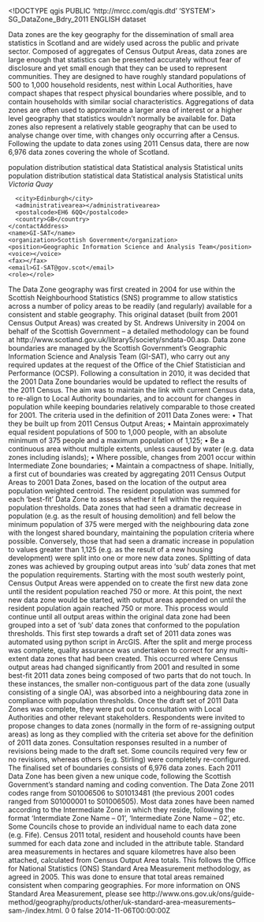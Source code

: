 <!DOCTYPE qgis PUBLIC 'http://mrcc.com/qgis.dtd' 'SYSTEM'>
<qgis version="3.30.3-'s-Hertogenbosch">
  <identifier>SG_DataZone_Bdry_2011</identifier>
  <parentidentifier></parentidentifier>
  <language>ENGLISH</language>
  <type>dataset</type>
  <title>Data Zone Boundaries 2011</title>
  <abstract>Data zones are the key geography for the dissemination of small area statistics in Scotland and are widely used across the public and private sector. Composed of aggregates of Census Output Areas, data zones are large enough that statistics can be presented accurately without fear of disclosure and yet small enough that they can be used to represent communities. They are designed to have roughly standard populations of 500 to 1,000 household residents, nest within Local Authorities, have compact shapes that respect physical boundaries where possible, and to contain households with similar social characteristics. Aggregations of data zones are often used to approximate a larger area of interest or a higher level geography that statistics wouldn’t normally be available for. Data zones also represent a relatively stable geography that can be used to analyse change over time, with changes only occurring after a Census. Following the update to data zones using 2011 Census data, there are now 6,976 data zones covering the whole of Scotland.

</abstract>
  <keywords vocabulary="Search keys">
    <keyword>population distribution</keyword>
    <keyword>statistical data</keyword>
    <keyword>Statistical analysis</keyword>
    <keyword>Statistical units</keyword>
  </keywords>
  <keywords vocabulary="gmd:topicCategory">
    <keyword>population distribution</keyword>
    <keyword>statistical data</keyword>
    <keyword>Statistical analysis</keyword>
    <keyword>Statistical units</keyword>
  </keywords>
  <contact>
    <contactAddress>
      <type></type>
      <address>Victoria Quay</address>
      <city>Edinburgh</city>
      <administrativearea></administrativearea>
      <postalcode>EH6 6QQ</postalcode>
      <country>GB</country>
    </contactAddress>
    <name>GI-SAT</name>
    <organization>Scottish Government</organization>
    <position>Geographic Information Science and Analysis Team</position>
    <voice></voice>
    <fax></fax>
    <email>GI-SAT@gov.scot</email>
    <role></role>
  </contact>
  <links/>
  <history>The Data Zone geography was first created in 2004 for use within the Scottish Neighbourhood Statistics (SNS) programme to allow statistics across a number of policy areas to be readily (and regularly) available for a consistent and stable geography. This original dataset (built from 2001 Census Output Areas) was created by St. Andrews University in 2004 on behalf of the Scottish Government – a detailed methodology can be found at http://www.scotland.gov.uk/library5/society/sndata-00.asp. Data zone boundaries are managed by the Scottish Government's Geographic Information Science and Analysis Team (GI-SAT), who carry out any required updates at the request of the Office of the Chief Statistician and Performance (OCSP). Following a consultation in 2010, it was decided that the 2001 Data Zone boundaries would be updated to reflect the results of the 2011 Census. The aim was to maintain the link with current Census data, to re-align to Local Authority boundaries, and to account for changes in population while keeping boundaries relatively comparable to those created for 2001. The criteria used in the definition of 2011 Data Zones were: • That they be built up from 2011 Census Output Areas; • Maintain approximately equal resident populations of 500 to 1,000 people, with an absolute minimum of 375 people and a maximum population of 1,125; • Be a continuous area without multiple extents, unless caused by water (e.g. data zones including islands); • Where possible, changes from 2001 occur within Intermediate Zone boundaries; • Maintain a compactness of shape. Initially, a first cut of boundaries was created by aggregating 2011 Census Output Areas to 2001 Data Zones, based on the location of the output area population weighted centroid. The resident population was summed for each 'best-fit' Data Zone to assess whether it fell within the required population thresholds. Data zones that had seen a dramatic decrease in population (e.g. as the result of housing demolition) and fell below the minimum population of 375 were merged with the neighbouring data zone with the longest shared boundary, maintaining the population criteria where possible. Conversely, those that had seen a dramatic increase in population to values greater than 1,125 (e.g. as the result of a new housing development) were split into one or more new data zones. Splitting of data zones was achieved by grouping output areas into ‘sub’ data zones that met the population requirements. Starting with the most south westerly point, Census Output Areas were appended on to create the first new data zone until the resident population reached 750 or more. At this point, the next new data zone would be started, with output areas appended on until the resident population again reached 750 or more. This process would continue until all output areas within the original data zone had been grouped into a set of ‘sub’ data zones that conformed to the population thresholds. This first step towards a draft set of 2011 data zones was automated using python script in ArcGIS. After the split and merge process was complete, quality assurance was undertaken to correct for any multi-extent data zones that had been created. This occurred where Census output areas had changed significantly from 2001 and resulted in some best-fit 2011 data zones being composed of two parts that do not touch. In these instances, the smaller non-contiguous part of the data zone (usually consisting of a single OA), was absorbed into a neighbouring data zone in compliance with population thresholds. Once the draft set of 2011 Data Zones was complete, they were put out to consultation with Local Authorities and other relevant stakeholders. Respondents were invited to propose changes to data zones (normally in the form of re-assigning output areas) as long as they complied with the criteria set above for the definition of 2011 data zones. Consultation responses resulted in a number of revisions being made to the draft set. Some councils required very few or no revisions, whereas others (e.g. Stirling) were completely re-configured. The finalised set of boundaries consists of 6,976 data zones. Each 2011 Data Zone has been given a new unique code, following the Scottish Government’s standard naming and coding convention. The Data Zone 2011 codes range from S01006506 to S01013481 (the previous 2001 codes ranged from S01000001 to S01006505). Most data zones have been named according to the Intermediate Zone in which they reside, following the format ‘Intermdiate Zone Name – 01’, ‘Intermediate Zone Name – 02’, etc. Some Councils chose to provide an individual name to each data zone (e.g. Fife). Census 2011 total, resident and household counts have been summed for each data zone and included in the attribute table. Standard area measurements in hectares and square kilometres have also been attached, calculated from Census Output Area totals. This follows the Office for National Statistics (ONS) Standard Area Measurement methodology, as agreed in 2005. This was done to ensure that total areas remained consistent when comparing geographies. For more information on ONS Standard Area Measurement, please see http://www.ons.gov.uk/ons/guide-method/geography/products/other/uk-standard-area-measurements--sam-/index.html.</history>
  <dates>
    <date type="Created" value="2014-11-06T00:00:00"/>
    <date type="Published" value="2014-11-06T00:00:00"/>
    <date type="Revised" value="2021-10-04T00:00:00"/>
  </dates>
  <fees></fees>
  <encoding></encoding>
  <crs>
    <spatialrefsys nativeFormat="Wkt">
      <wkt></wkt>
      <proj4></proj4>
      <srsid>0</srsid>
      <srid>0</srid>
      <authid></authid>
      <description></description>
      <projectionacronym></projectionacronym>
      <ellipsoidacronym></ellipsoidacronym>
      <geographicflag>false</geographicflag>
    </spatialrefsys>
  </crs>
  <extent>
    <spatial dimensions="2" minx="-8.80000000000000071" miny="54.63000000000000256" maxx="-0.70999999999999996" maxy="60.86999999999999744" maxz="0" crs="EPSG:4326" minz="0"/>
    <temporal>
      <period>
        <start>2014-11-06T00:00:00Z</start>
        <end></end>
      </period>
    </temporal>
    <temporal>
      <period>
        <start></start>
        <end></end>
      </period>
    </temporal>
  </extent>
</qgis>
